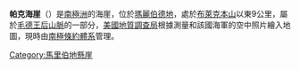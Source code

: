 {{coord|86|17|S|145|38|W|display=title}}

'''帕克海崖'''（{{lang-en|Parker Bluff}}）是[[南極洲|南極洲]]的海崖，位於[[瑪麗伯德地|瑪麗伯德地]]，處於[[布萊克本山|布萊克本山]]以東9公里，屬於[[毛德王后山脈|毛德王后山脈]]的一部分，[[美國地質調查局|美國地質調查局]]根據測量和該國海軍的空中照片繪入地圖，現時由[[南極條約體系|南極條約體系]]管理。

{{DEFAULTSORT:Parker Bluff}}
[[Category:馬里伯地懸崖|Category:馬里伯地懸崖]]


{{MarieByrdLand-geo-stub}}